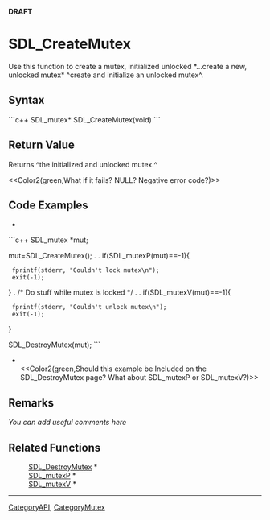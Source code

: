 <!-- pragma section-numbers off -->
<!-- pragma disable-camelcase -->
'''DRAFT'''

= SDL_CreateMutex =
Use this function to create a mutex, initialized unlocked  *...create a new, unlocked mutex*  ^create and initialize an unlocked mutex^.


== Syntax ==
```c++
SDL_mutex* SDL_CreateMutex(void)
```

== Return Value ==
Returns ^the initialized and unlocked mutex.^

<<Color2(green,What if it fails?  NULL?  Negative error code?)>>

== Code Examples ==
*
```c++
SDL_mutex *mut;

mut=SDL_CreateMutex();
.
.
if(SDL_mutexP(mut)==-1){
  fprintf(stderr, "Couldn't lock mutex\n");
  exit(-1);
}
.
/* Do stuff while mutex is locked */
.
.
if(SDL_mutexV(mut)==-1){
  fprintf(stderr, "Couldn't unlock mutex\n");
  exit(-1);
}

SDL_DestroyMutex(mut);
```
*<br/><<Color2(green,Should this example be Included on the SDL_DestroyMutex page? What about SDL_mutexP or SDL_mutexV?)>>

== Remarks ==
''You can add useful comments here''

== Related Functions ==
:[[SDL_DestroyMutex]] *
:[[SDL_mutexP]] *
:[[SDL_mutexV]] *

----
[[CategoryAPI]], [[CategoryMutex]]
